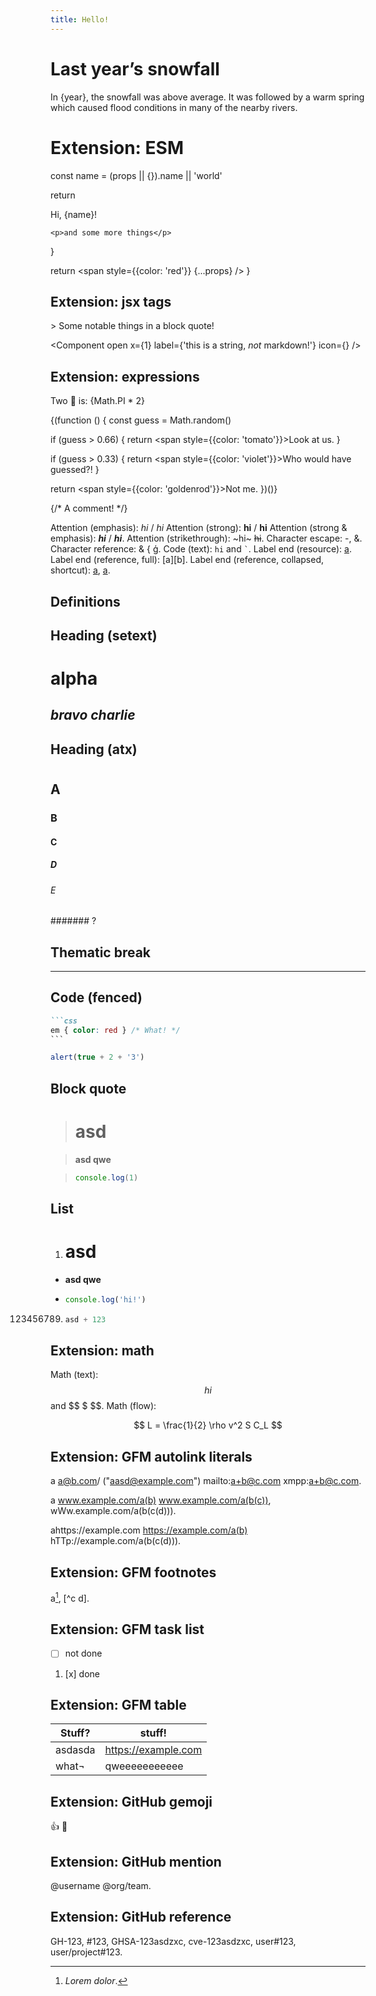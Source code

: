 ```yaml
---
title: Hello!
---
```


# Last year’s snowfall

In {year}, the snowfall was above average.
It was followed by a warm spring which caused
flood conditions in many of the nearby rivers.

# Extension: ESM



  const name = (props || {}).name || 'world'

  return <div>
    <p>Hi, {name}!</p>

    <p>and some more things</p>
  </div>
}

  return <span style={{color: 'red'}} {...props} />
}

## Extension: jsx tags

<Chart year={year} color="#fcb32c" />

<div className="note">
  > Some notable things in a block quote!
</div>

<Component
  open
  x={1}
  label={'this is a string, *not* markdown!'}
  icon={<Icon />}
/>

## Extension: expressions

Two 🍰 is: {Math.PI * 2}

{(function () {
  const guess = Math.random()

  if (guess > 0.66) {
    return <span style={{color: 'tomato'}}>Look at us.</span>
  }

  if (guess > 0.33) {
    return <span style={{color: 'violet'}}>Who would have guessed?!</span>
  }

  return <span style={{color: 'goldenrod'}}>Not me.</span>
})()}

{/* A comment! */}

Attention (emphasis): *hi* / _hi_
Attention (strong): **hi** / __hi__
Attention (strong & emphasis): ***hi*** / ___hi___.
Attention (strikethrough): ~hi~ ~~hi~~.
Character escape: \-, \&.
Character reference: &amp; &#123; &#x123;.
Code (text): `hi` and `` ` ``.
Label end (resource): [a](https://example&dot;com 'title').
Label end (reference, full): [a][b].
Label end (reference, collapsed, shortcut): [a][], [a].

## Definitions

[a]: <https://example\.com> "b"
[a]: https://example&dot;com 'b'
[a]: # (b\&c)
[a&amp;b]: <>

## Heading (setext)

alpha
=====

*bravo
charlie*
--------

## Heading (atx)
#
## A ##
### B
#### C
##### D
###### E
####### ?

## Thematic break

***

## Code (fenced)

````markdown
```css
em { color: red } /* What! */
```
````

~~~js eval
alert(true + 2 + '3')
~~~

## Block quote

> # asd

> **asd
qwe**

> ~~~js
> console.log(1)
> ~~~

## List

1. # asd

* **asd
qwe**

* ~~~js
  console.log('hi!')
  ~~~

123456789.    ```js
              asd + 123

## Extension: math

Math (text): $$hi$$ and $$ $ $$.
Math (flow):

$$
L = \frac{1}{2} \rho v^2 S C_L
$$

## Extension: GFM autolink literals

a a@b.com/ ("aasd@example.com") mailto:a+b@c.com xmpp:a+b@c.com.

a www.example.com/a(b) www.example.com/a(b(c)), wWw.example.com/a(b(c(d))).

ahttps://example.com https://example.com/a(b) hTTp://example.com/a(b(c(d))).

## Extension: GFM footnotes

a[^b], [^c d].

[^b]: *Lorem
    dolor*.

[^b]:
    ??

[^b]: ~~~js
    console.log(1)
    ~~~

## Extension: GFM task list

*  [ ] not done
1. [x] done

## Extension: GFM table

| Stuff? | stuff! |
| - | ----- |
| asdasda | https://example.com |
what&not; | qweeeeeeeeeee

## Extension: GitHub gemoji

:+1: :100:

## Extension: GitHub mention

@username @org/team.

## Extension: GitHub reference

GH-123, #123, GHSA-123asdzxc, cve-123asdzxc, user#123, user/project#123.
